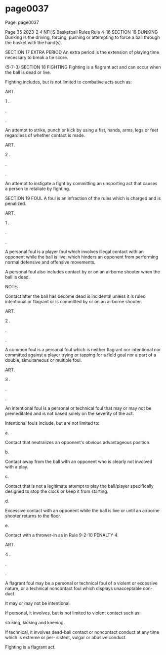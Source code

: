 
# page0037

Page: page0037

Page 35 2023-2 4 NFHS Basketball Rules Rule 4-16 SECTION 16 DUNKING Dunking is the driving, forcing, pushing or attempting to force a ball through the basket with the hand(s).

SECTION 17 EXTRA PERIOD An extra period is the extension of playing time necessary to break a tie score.

(5-7-3) SECTION 18 FIGHTING Fighting is a flagrant act and can occur when the ball is dead or live.

Fighting includes, but is not limited to combative acts such as:

ART.

1 .

.

.

An attempt to strike, punch or kick by using a fist, hands, arms, legs or feet regardless of whether contact is made.

ART.

2 .

.

.

An attempt to instigate a fight by committing an unsporting act that causes a person to retaliate by fighting.

SECTION 19 FOUL A foul is an infraction of the rules which is charged and is penalized.

ART.

1 .

.

.

A personal foul is a player foul which involves illegal contact with an opponent while the ball is live, which hinders an opponent from performing normal defensive and offensive movements.

A personal foul also includes contact by or on an airborne shooter when the ball is dead.

NOTE:

Contact after the ball has become dead is incidental unless it is ruled intentional or flagrant or is committed by or on an airborne shooter.

ART.

2 .

.

.

A common foul is a personal foul which is neither flagrant nor intentional nor committed against a player trying or tapping for a field goal nor a part of a double, simultaneous or multiple foul.

ART.

3 .

.

.

An intentional foul is a personal or technical foul that may or may not be premeditated and is not based solely on the severity of the act.

Intentional fouls include, but are not limited to:

a.

Contact that neutralizes an opponent's obvious advantageous position.

b.

Contact away from the ball with an opponent who is clearly not involved with a play.

c.

Contact that is not a legitimate attempt to play the ball/player specifically designed to stop the clock or keep it from starting.

d.

Excessive contact with an opponent while the ball is live or until an airborne shooter returns to the floor.

e.

Contact with a thrower-in as in Rule 9-2-10 PENALTY 4.

ART.

4 .

.

.

A flagrant foul may be a personal or technical foul of a violent or excessive nature, or a technical noncontact foul which displays unacceptable con- duct.

It may or may not be intentional.

If personal, it involves, but is not limited to violent contact such as:

striking, kicking and kneeing.

If technical, it involves dead-ball contact or noncontact conduct at any time which is extreme or per- sistent, vulgar or abusive conduct.

Fighting is a flagrant act.
  